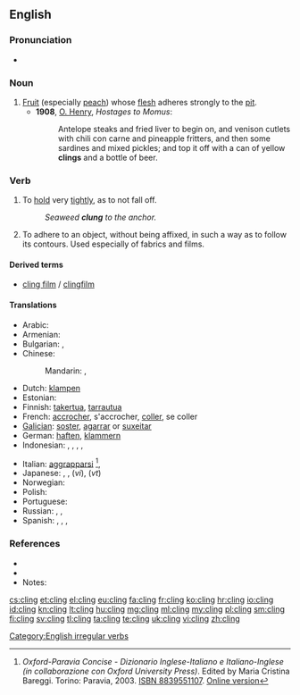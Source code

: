 ==English==

===Pronunciation===
* {{IPA|/ˈklɪŋ/}}
*: {{rhymes|ɪŋ}}

===Noun===
{{en-noun}}

# [[fruit|Fruit]] (especially [[peach]]) whose [[flesh]] adheres strongly to the [[pit]].
#* '''1908''', [[w:O. Henry|O. Henry]], ''Hostages to Momus'':
#*: Antelope steaks and fried liver to begin on, and venison cutlets with chili con carne and pineapple fritters, and then some sardines and mixed pickles; and top it off with a can of yellow '''clings''' and a bottle of beer.

===Verb===
{{en-verb|clings|clinging|clung}}

# To [[hold]] very [[tight]]ly, as to not fall off.
#: ''Seaweed '''clung''' to the anchor.''
# To adhere to an object, without being affixed, in such a way as to follow its contours. Used especially of fabrics and films.

====Derived terms====
* [[cling film]] / [[clingfilm]]

====Translations====
{{trans-top|hold tightly}}
* Arabic: {{t-|ar|تمسك|tr=tamassaka}}
* Armenian: {{t-|hy|կառչել|tr=kaṙčel}}
* Bulgarian: {{t+|bg|прилепвам}},  {{t-|bg|придържам се о}}
* Chinese:
*: Mandarin: {{t|cmn|粘住|tr=niánzhù|sc=Hani}},  {{t|cmn|依附|tr=yīfù|sc=Hani}}
* Dutch: [[klampen]]
* Estonian: {{t-|et|liibuma}}
* Finnish: [[takertua]], [[tarrautua]]
* French: [[accrocher]], s'accrocher, [[coller]], se coller
* [[Galician]]: [[soster]], [[agarrar]] or [[suxeitar]]
* German: [[haften]], [[klammern]]
* Indonesian: {{t+|id|sangkut|alt=menyangkut|xs=Indonesian}}, {{t+|id|sangkut|alt=menyangkutkan|xs=Indonesian}}, {{t+|id|gantung|alt=bergantung|xs=Indonesian}}, {{t+|id|gantung|alt=menggantung|xs=Indonesian}}, {{t+|id|gantung|alt=menggantungkan|xs=Indonesian}}
{{trans-mid}}
* Italian: [[aggrapparsi]] <ref>''Oxford-Paravia Concise - Dizionario Inglese-Italiano e Italiano-Inglese (in collaborazione con Oxford University Press)''. Edited by Maria Cristina Bareggi. Torino: Paravia, 2003. [[W:Wikipedia:book sources| ISBN 8839551107]]. [http://www.oxfordparavia.it/ Online version]</ref>, {{t+|it|abbarbicarsi}}
* Japanese: {{t+|ja|掛ける}},  {{t+|ja|かける|tr=kakeru}},  {{t-|ja|ぶら下がる|tr=ぶらさがる, burasagaru}} (''vi''),  {{t-|ja|ぶら下げる|tr=ぶらさげる, burasageru}} (''vt'')
* Norwegian: {{t-|no|klenge}}
* Polish: {{t-|pl|przylgnąć}}
* Portuguese: {{t+|pt|agarrar}}
* Russian: {{t+|ru|льнуть|tr=l'nut'}}, {{t+|ru|прилипать|tr=prilipát'}}, {{t+|ru|цепляться|tr=ceplját'sja}}
* Spanish: {{t+|es|sostener}}, {{t+|es|aferrar|alt=aferrarse}}, {{t+|es|sujetar}}, {{t+|es|agarrar|alt=agarrarse}}
{{trans-bottom}}

===References===
* {{R:Century 1911}}
* {{R:Webster 1913}}
* Notes:
<references/>

[[Category:English irregular verbs]]

[[cs:cling]]
[[et:cling]]
[[el:cling]]
[[eu:cling]]
[[fa:cling]]
[[fr:cling]]
[[ko:cling]]
[[hr:cling]]
[[io:cling]]
[[id:cling]]
[[kn:cling]]
[[lt:cling]]
[[hu:cling]]
[[mg:cling]]
[[ml:cling]]
[[my:cling]]
[[pl:cling]]
[[sm:cling]]
[[fi:cling]]
[[sv:cling]]
[[tl:cling]]
[[ta:cling]]
[[te:cling]]
[[uk:cling]]
[[vi:cling]]
[[zh:cling]]